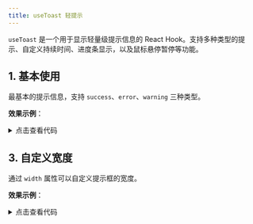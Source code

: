 ```yaml
---
title: useToast 轻提示
---
```



`useToast` 是一个用于显示轻量级提示信息的 React Hook。支持多种类型的提示、自定义持续时间、进度条显示，以及鼠标悬停暂停等功能。

## 1. 基本使用

最基本的提示信息，支持 `success`、`error`、`warning` 三种类型。

**效果示例**：

<Card>
<Basic />
<details className="mt-3">
<summary>点击查看代码</summary>
```jsx
import React from "react";
import useToast from "@site/src/hooks/useToast";
import Button from "@site/src/components/adou-button";

const Basic = () => {
  const toast = useToast();
  const showToast = (type) => {
    toast.open({
      type,
      content: `这是一条${type}提示`,
    });
  };
  return (
    <div className="d-flex gap-2">
      <Button onClick={() => showToast("success")}>成功提示</Button>
      <Button onClick={() => showToast("warning")}>警告提示</Button>
      <Button onClick={() => showToast("error")}>错误提示</Button>
    </div>
  );
};

export default Basic;
```
</details>
</Card>

## 2. 自定义持续时间

通过设置 `duration` 属性可以自定义提示显示的时长。

**效果示例**：

<Card>
<CustomDuration />
<details className="mt-3">
<summary>点击查看代码</summary>
```jsx
import React from "react";
import useToast from "@site/src/hooks/useToast";
import Button from "@site/src/components/adou-button";

const CustomDuration = () => {
  const toast = useToast();
  return (
    <div className="d-flex gap-2">
      <Button
        onClick={() =>
          toast.open({
            type: "success",
            content: "这条提示将在 1 秒后消失",
            duration: 1000,
          })
        }
      >
        显示 1s
      </Button>
      <Button
        onClick={() =>
          toast.open({
            type: "success",
            content: "这条提示将在 5 秒后消失",
            duration: 5000,
          })
        }
      >
        显示 5s
      </Button>
    </div>
  );
};

export default CustomDuration;
```
</details>
</Card>

## 3. 自定义宽度

通过 `width` 属性可以自定义提示框的宽度。

**效果示例**：

<Card>
<CustomWidth />
<details className="mt-3">
<summary>点击查看代码</summary>
```jsx
import React from "react";
import useToast from "@site/src/hooks/useToast";
import Button from "@site/src/components/adou-button";

const CustomWidth = () => {
  const toast = useToast();
  return (
    <div className="d-flex gap-2">
      <Button
        onClick={() =>
          toast.open({
            type: "success",
            content: "这是一条较窄的提示",
            width: "200px",
          })
        }
      >
        窄提示
      </Button>
      <Button
        onClick={() =>
          toast.open({
            type: "success",
            content: "这是一条较宽的提示",
            width: "400px",
          })
        }
      >
        宽提示
      </Button>
    </div>
  );
};

export default CustomWidth;
```
</details>
</Card>

## 使用方法

直接在组件中导入并使用 `useToast` hook：


## 属性

### Toast 配置项

| 属性 | 说明 | 类型 | 默认值 |
| --- | --- | --- | --- |
| type | 提示类型 | `'success' \| 'error' \| 'warning'` | - |
| content | 提示内容 | `string` | - |
| duration | 显示时长（毫秒） | `number` | `3000` |
| width | 提示框宽度 | `string \| number` | - |

## 特性

1. **全局单例**：
   - 采用单例模式，全局共享一个提示实例
   - 自动管理提示队列

2. **动画效果**：
   - 显示/隐藏时有平滑的过渡动画
   - 支持多个提示同时显示和堆叠

3. **交互优化**：
   - 鼠标悬停时暂停倒计时
   - 移出后继续倒计时
   - 支持手动关闭
   - 显示进度条指示剩余时间

4. **自定义选项**：
   - 支持三种预设类型
   - 可自定义显示时长
   - 可自定义提示框宽度

## 注意事项

1. **样式依赖**：
   - 确保已引入 toast.scss 样式文件
   - 样式支持响应式布局

2. **使用建议**：
   - 提示内容建议简短明确
   - 合理设置显示时长
   - 避免同时显示过多提示

3. **性能考虑**：
   - 首次使用时才创建 DOM 节点
   - 自动管理定时器的清理
   - 支持并发的提示显示